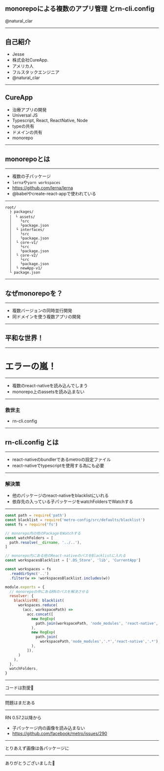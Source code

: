 

## monorepoによる複数のアプリ管理 とrn-cli.config

@natural_clar

---

## 自己紹介
- Jesse
- 株式会社CureApp.
- アメリカ人
- フルスタックエンジニア
- @natural_clar

---

## CureApp

- 治療アプリの開発
- Universal JS 
- Typescript, React, ReactNative, Node
- typeの共有
- ドメインの共有
- monorepo

---

## monorepoとは

---

- 複数の子パッケージ
- `lerna`や`yarn workspaces`
- https://github.com/lerna/lerna
- @babelやcreate-react-appで使われている

---

```
root/
  ├ packages/
  │　└ assets/
  │    └src
  │    └package.json 
  │  └ interfaces/
  │    └src
  │    └package.json 
  │  └ core-v1/
  │    └src
  │    └package.json 
  │  └ core-v2/
  │    └src
  │    └package.json 
  │  └ newApp-v1/
  └ package.json
```

---

## なぜmonorepoを？

---

- 複数バージョンの同時並行開発
- 同ドメインを使う複数アプリの開発

---

## 平和な世界！

---

# エラーの嵐！

---

- 複数のreact-nativeを読み込んでしまう
- monorepo上のassetsを読み込まない

---

### 救世主
- rn-cli.config

---

## rn-cli.config とは

---

- react-nativeのbundlerであるmetroの設定ファイル
- react-nativeでtypescriptを使用する為にも必要

---

### 解決策
- 他のパッケージのreact-nativeをblacklistにいれる
- 依存先の入っている子パッケージをwatchFoldersでWatchする

---

```js
const path = require('path')
const blacklist = require('metro-config/src/defaults/blacklist')
const fs = require('fs')

// monorepo内の他のPackageをWatchする
const watchFolders = [
  path.resolve(__dirname, '../..'),
]

// monorepo内にある他のReact-nativeのパスをBlacklistに入れる
const workspacesBlacklist = ['.DS_Store', 'lib', 'CurrentApp']

const workspaces = fs
  .readdirSync('..')
  .filter(w => !workspacesBlacklist.includes(w))

module.exports = {
  // monorepoの中にあるRNのパスを解決させる
  resolver: {
    blacklistRE: blacklist(
      workspaces.reduce(
        (acc, workspacePath) =>
          acc.concat([
            new RegExp(
              path.join(workspacePath, 'node_modules', 'react-native', '.*')
            ),
            new RegExp(
              path.join(
                workspacePath,'node_modules','.*','react-native','.*')
            ),
          ]),
      )
    ),
  },
  watchFolders,
}
```

---

コードは割愛:bow:

---

問題はまだある

---

RN 0.57.2以降から
- 子パッケージ内の画像を読み込まない
- https://github.com/facebook/metro/issues/290

---

とりあえず画像は各パッケージに

---

ありがとうございました:bow: